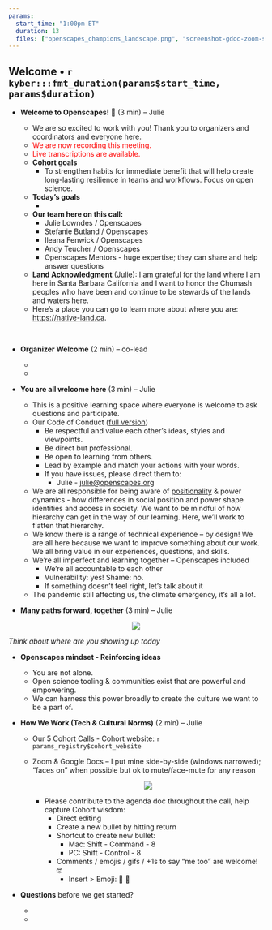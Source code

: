 ```yaml
---
params:
  start_time: "1:00pm ET"
  duration: 13
  files: ["openscapes_champions_landscape.png", "screenshot-gdoc-zoom-setup.png", "wheel_of_power_duckworth.jpg"]
---
```


## Welcome • `r kyber:::fmt_duration(params$start_time, params$duration)`

-   **Welcome to Openscapes!** 👋 (3 min) – Julie

    -   We are so excited to work with you! Thank you to organizers and coordinators and everyone here.
    -   <font color="red">We are now recording this meeting.</font>
    -   <font color="red">Live transcriptions are available.</font>
    -   **Cohort goals**
        -   To strengthen habits for immediate benefit that will help create long-lasting resilience in teams and workflows. Focus on open science.
    -   **Today’s goals**
        -   ‎
    -   **Our team here on this call:**
        -   Julie Lowndes / Openscapes
        -   Stefanie Butland / Openscapes
        -   Ileana Fenwick / Openscapes
        -   Andy Teucher / Openscapes
        -   Openscapes Mentors - huge expertise; they can share and help answer questions
    -   **Land Acknowledgment** (Julie): I am grateful for the land where I am here in Santa Barbara California and I want to honor the Chumash peoples who have been and continue to be stewards of the lands and waters here.
    -   Here’s a place you can go to learn more about where you are: <https://native-land.ca>.

    ‎

-   **Organizer Welcome** (2 min) – co-lead

    -   ‎
    -   

-   **You are all welcome here** (3 min) – Julie

    -   This is a positive learning space where everyone is welcome to ask questions and participate.
    -   Our Code of Conduct ([full version](https://www.openscapes.org/code-of-conduct/))
        -   Be respectful and value each other’s ideas, styles and viewpoints.
        -   Be direct but professional.
        -   Be open to learning from others.
        -   Lead by example and match your actions with your words.
        -   If you have issues, please direct them to:
            -   Julie - [julie\@openscapes.org](mailto:julie@openscapes.org)
    -   We are all responsible for being aware of [positionality](https://indigenousinitiatives.ctlt.ubc.ca/classroom-climate/positionality-and-intersectionality/) & power dynamics - how differences in social position and power shape identities and access in society. We want to be mindful of how hierarchy can get in the way of our learning. Here, we’ll work to flatten that hierarchy.
    -   We know there is a range of technical experience – by design! We are all here because we want to improve something about our work. We all bring value in our experiences, questions, and skills.
    -   We’re all imperfect and learning together – Openscapes included
        -   We're all accountable to each other
        -   Vulnerability: yes! Shame: no.
        -   If something doesn’t feel right, let’s talk about it
    -   The pandemic still affecting us, the climate emergency, it’s all a lot. ‎

-   **Many paths forward, together** (3 min) – Julie

<center>![](openscapes_champions_landscape.png)</center>

*Think about where are you showing up today*

-   **Openscapes mindset - Reinforcing ideas**

    -   You are not alone.
    -   Open science tooling & communities exist that are powerful and empowering.
    -   We can harness this power broadly to create the culture we want to be a part of.

-   **How We Work (Tech & Cultural Norms)** (2 min) – Julie

    -   Our 5 Cohort Calls - Cohort website: `r params_registry$cohort_website`

    -   Zoom & Google Docs – I put mine side-by-side (windows narrowed); “faces on” when possible but ok to mute/face-mute for any reason

        <center>![](screenshot-gdoc-zoom-setup.png)</center>

        -   Please contribute to the agenda doc throughout the call, help capture Cohort wisdom:
            -   Direct editing
            -   Create a new bullet by hitting return
            -   Shortcut to create new bullet:
                -   Mac: Shift - Command - 8
                -   PC: Shift - Control - 8
            -   Comments / emojis / gifs / +1s to say “me too” are welcome! 🤓
                -   Insert \> Emoji: 🦑 🎉

-   **Questions** before we get started?

    -   

    -   
